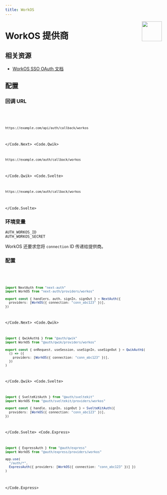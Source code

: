 ```yaml
---
title: WorkOS
---
```



<img align="right" src="/img/providers/workos.svg" height="64" width="64" />

# WorkOS 提供商

## 相关资源

- [WorkOS SSO OAuth 文档](https://workos.com/docs/reference/sso)

## 配置

### 回调 URL

<Code>
  <Code.Next>

```bash
https://example.com/api/auth/callback/workos
```

  </Code.Next>
  <Code.Qwik>

```bash
https://example.com/auth/callback/workos
```

  </Code.Qwik>
  <Code.Svelte>

```bash
https://example.com/auth/callback/workos
```

  </Code.Svelte>
</Code>

### 环境变量

```
AUTH_WORKOS_ID
AUTH_WORKOS_SECRET
```

WorkOS 还要求您将 `connection` ID 传递给提供商。

### 配置

<Code>
  <Code.Next>

```ts filename="/auth.ts"
import NextAuth from "next-auth"
import WorkOS from "next-auth/providers/workos"

export const { handlers, auth, signIn, signOut } = NextAuth({
  providers: [WorkOS({ connection: "conn_abc123" })],
})
```

  </Code.Next>
  <Code.Qwik>
  
```ts filename="/src/routes/plugin@auth.ts"
import { QwikAuth$ } from "@auth/qwik"
import WorkOS from "@auth/qwik/providers/workos"

export const { onRequest, useSession, useSignIn, useSignOut } = QwikAuth$(
  () => ({
    providers: [WorkOS({ connection: "conn_abc123" })],
  })
)
```

  </Code.Qwik>
  <Code.Svelte>

```ts filename="/src/auth.ts"
import { SvelteKitAuth } from "@auth/sveltekit"
import WorkOS from "@auth/sveltekit/providers/workos"

export const { handle, signIn, signOut } = SvelteKitAuth({
  providers: [WorkOS({ connection: "conn_abc123" })],
})
```

  </Code.Svelte>
  <Code.Express>

```ts filename="/src/app.ts"
import { ExpressAuth } from "@auth/express"
import WorkOS from "@auth/express/providers/workos"

app.use(
  "/auth/*",
  ExpressAuth({ providers: [WorkOS({ connection: "conn_abc123" })] })
)
```

  </Code.Express>
</Code>
